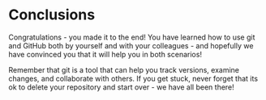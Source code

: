 # Conclusions

Congratulations - you made it to the end! You have learned how to use git and GitHub both by yourself and with your colleagues - and hopefully we have convinced you that it will help you in both scenarios! 

Remember that git is a tool that can help you track versions, examine changes, and collaborate with others. If you get stuck, never forget that its ok to delete your repository and start over - we have all been there!